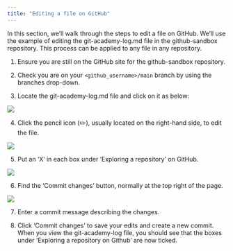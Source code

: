 ```yaml
---
title: "Editing a file on GitHub"
---
```



In this section, we’ll walk through the steps to edit a file on GitHub. We’ll use the example of editing the git-academy-log.md file in the github-sandbox repository. This process can be applied to any file in any repository.

1. Ensure you are still on the GitHub site for the github-sandbox repository. 

2. Check you are on your `<github_username>/main` branch by using the branches drop-down. 

3.  Locate the git-academy-log.md file and click on it as below:

![](images/git_log.png){fig-alt="Screenshot of the git-academy-sandbox repository on GitHub, with the lsnaathorst-main branch selected and the git-academy-log.md being selected."}

4.  Click the pencil icon (✏️), usually located on the right-hand side, to edit the file.

![](images/edit_file.png){fig-alt="Screenshot of the git-academy-sandbox repository on GitHub, showing the git-academy-log.md file and the pencil icon (✏️) for editing the file."}

5. Put an 'X' in each box under 'Exploring a repository' on GitHub.

![](images/x_in_exploring_boxes.png){fig-alt="Screenshot of the git-academy-log.md file on GitHub with an 'x' added to all instances of 'exploring a repository."}

6.  Find the 'Commit changes' button, normally at the top right of the page. 

![](images/commit_changes_button.png){fig-alt="Screenshot of the 'Commit changes' button on the git-academy-log.md file on GitHub, which shoes after making changes in edit mode."}

7.  Enter a commit message describing the changes.

8.  Click 'Commit changes' to save your edits and create a new commit. When you view the git-academy-log file, you should see that the boxes under 'Exploring a repository on Github' are now ticked. 
